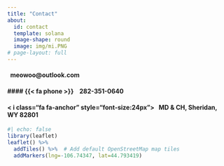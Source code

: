 ```yaml
---
title: "Contact"
about: 
  id: contact
  template: solana
  image-shape: round
  image: img/mi.PNG
# page-layout: full
---
```


::: {#contact}
#### <i class="fa fa-address-book"></i><i class="fa fa-address-book"></i>   meowoo\@outlook.com

#### \#### {{< fa phone >}} &nbsp;  282-351-0640

#### \< i class="fa fa-anchor" style="font-size:24px"\>   MD & CH, Sheridan, WY 82801
:::

```r
#| echo: false
library(leaflet)
leaflet() %>%
  addTiles() %>%  # Add default OpenStreetMap map tiles
  addMarkers(lng=-106.74347, lat=44.793419)
```

<br>
